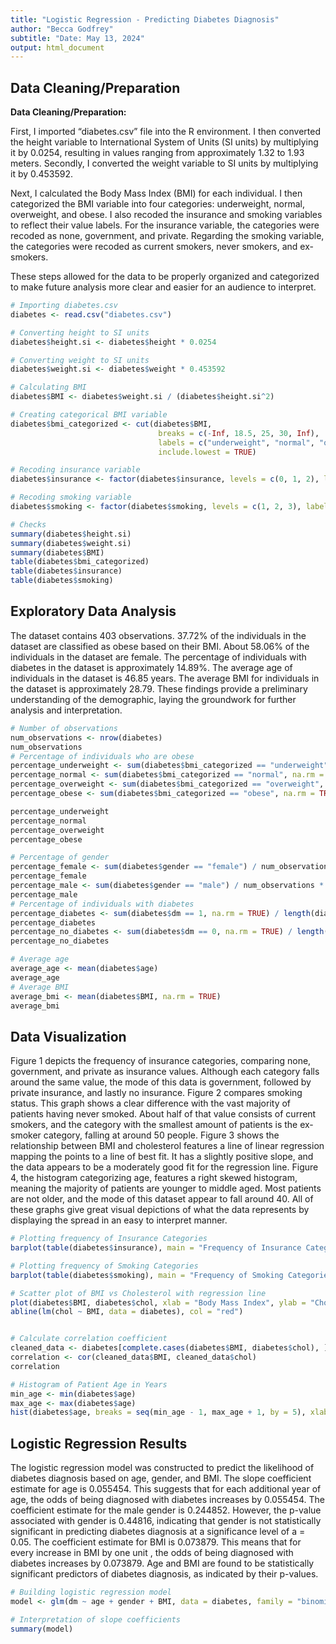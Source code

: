 ```yaml
---
title: "Logistic Regression - Predicting Diabetes Diagnosis"
author: "Becca Godfrey"
subtitle: "Date: May 13, 2024"
output: html_document
---
```

## Data Cleaning/Preparation
**Data Cleaning/Preparation:**

First, I imported "diabetes.csv" file into the R environment. I then converted the height variable to International System of Units (SI units) by multiplying it by 0.0254, resulting in values ranging from approximately 1.32 to 1.93 meters. Secondly, I converted the weight variable to SI units by multiplying it by 0.453592. 

Next, I calculated the Body Mass Index (BMI) for each individual. I then categorized the BMI variable into four categories: underweight, normal, overweight, and obese. I also recoded the insurance and smoking variables to reflect their value labels. For the insurance variable, the categories were recoded as none, government, and private. Regarding the smoking variable, the categories were recoded as current smokers, never smokers, and ex-smokers.

These steps allowed for the data to be properly organized and categorized to make future analysis more clear and easier for an audience to interpret. 
```r
# Importing diabetes.csv 
diabetes <- read.csv("diabetes.csv")

# Converting height to SI units
diabetes$height.si <- diabetes$height * 0.0254

# Converting weight to SI units
diabetes$weight.si <- diabetes$weight * 0.453592

# Calculating BMI
diabetes$BMI <- diabetes$weight.si / (diabetes$height.si^2)

# Creating categorical BMI variable
diabetes$bmi_categorized <- cut(diabetes$BMI, 
                                 breaks = c(-Inf, 18.5, 25, 30, Inf),
                                 labels = c("underweight", "normal", "overweight", "obese"),
                                 include.lowest = TRUE)

# Recoding insurance variable
diabetes$insurance <- factor(diabetes$insurance, levels = c(0, 1, 2), labels = c("none", "government", "private"))

# Recoding smoking variable
diabetes$smoking <- factor(diabetes$smoking, levels = c(1, 2, 3), labels = c("current", "never", "ex-smoker"))

# Checks
summary(diabetes$height.si)
summary(diabetes$weight.si)
summary(diabetes$BMI)
table(diabetes$bmi_categorized)
table(diabetes$insurance)
table(diabetes$smoking)
```


## Exploratory Data Analysis
The dataset contains 403 observations. 37.72% of the individuals in the dataset are classified as obese based on their BMI. About 58.06% of the individuals in the dataset are female. The percentage of individuals with diabetes in the dataset is approximately 14.89%. The average age of individuals in the dataset is 46.85 years. The average BMI for individuals in the dataset is approximately 28.79. These findings provide a preliminary understanding of the demographic, laying the groundwork for further analysis and interpretation.
```r
# Number of observations
num_observations <- nrow(diabetes)
num_observations
# Percentage of individuals who are obese
percentage_underweight <- sum(diabetes$bmi_categorized == "underweight", na.rm = TRUE) / num_observations * 100
percentage_normal <- sum(diabetes$bmi_categorized == "normal", na.rm = TRUE) / num_observations * 100
percentage_overweight <- sum(diabetes$bmi_categorized == "overweight", na.rm = TRUE) / num_observations * 100
percentage_obese <- sum(diabetes$bmi_categorized == "obese", na.rm = TRUE) / num_observations * 100

percentage_underweight
percentage_normal
percentage_overweight
percentage_obese

# Percentage of gender
percentage_female <- sum(diabetes$gender == "female") / num_observations * 100
percentage_female
percentage_male <- sum(diabetes$gender == "male") / num_observations * 100
percentage_male
# Percentage of individuals with diabetes
percentage_diabetes <- sum(diabetes$dm == 1, na.rm = TRUE) / length(diabetes$dm) * 100
percentage_diabetes
percentage_no_diabetes <- sum(diabetes$dm == 0, na.rm = TRUE) / length(diabetes$dm) * 100
percentage_no_diabetes

# Average age
average_age <- mean(diabetes$age)
average_age
# Average BMI
average_bmi <- mean(diabetes$BMI, na.rm = TRUE)
average_bmi
```


## Data Visualization
Figure 1 depicts the frequency of insurance categories, comparing none, government, and private as insurance values. Although each category falls around the same value, the mode of this data is government, followed by private insurance, and lastly no insurance. Figure 2 compares smoking status. This graph shows a clear difference with the vast majority of patients having never smoked. About half of that value consists of current smokers, and the category with the smallest amount of patients is the ex-smoker category, falling at around 50 people. Figure 3 shows the relationship between BMI and cholesterol features a line of linear regression mapping the points to a line of best fit. It has a slightly positive slope, and the data appears to be a moderately good fit for the regression line. Figure 4, the histogram categorizing age, features a right skewed histogram, meaning the majority of patients are younger to middle aged. Most patients are not older, and the mode of this dataset appear to fall around 40. All of these graphs give great visual depictions of what the data represents by displaying the spread in an easy to interpret manner.
```r
# Plotting frequency of Insurance Categories
barplot(table(diabetes$insurance), main = "Frequency of Insurance Categories", xlab = "Insurance", ylab = "Frequency")

# Plotting frequency of Smoking Categories
barplot(table(diabetes$smoking), main = "Frequency of Smoking Categories", xlab = "Smoking Status", ylab = "Frequency")

# Scatter plot of BMI vs Cholesterol with regression line 
plot(diabetes$BMI, diabetes$chol, xlab = "Body Mass Index", ylab = "Cholesterol Level", main = "Relationship between Body Mass Index and Cholesterol Level")
abline(lm(chol ~ BMI, data = diabetes), col = "red")


# Calculate correlation coefficient
cleaned_data <- diabetes[complete.cases(diabetes$BMI, diabetes$chol), ]
correlation <- cor(cleaned_data$BMI, cleaned_data$chol)
correlation

# Histogram of Patient Age in Years 
min_age <- min(diabetes$age)
max_age <- max(diabetes$age)
hist(diabetes$age, breaks = seq(min_age - 1, max_age + 1, by = 5), xlab = "Years", ylab = "Frequency", main = "Frequency of Patient's Years Old")
```

## Logistic Regression Results
The logistic regression model was constructed to predict the likelihood of diabetes diagnosis based on age, gender, and BMI. The slope coefficient estimate for age is 0.055454. This suggests that for each additional year of age, the odds of being diagnosed with diabetes increases by 0.055454. The coefficient estimate for the male gender is 0.244852. However, the p-value associated with gender is 0.44816, indicating that gender is not statistically significant in predicting diabetes diagnosis at a significance level of a = 0.05. The coefficient estimate for BMI is 0.073879. This means that for every increase in BMI by one unit , the odds of being diagnosed with diabetes increases by 0.073879. Age and BMI are found to be statistically significant predictors of diabetes diagnosis, as indicated by their p-values.
```r
# Building logistic regression model
model <- glm(dm ~ age + gender + BMI, data = diabetes, family = "binomial")

# Interpretation of slope coefficients
summary(model)
```

